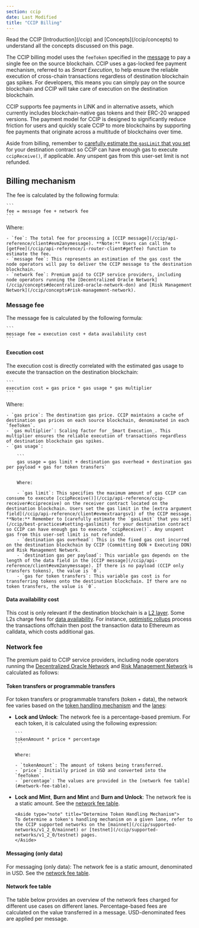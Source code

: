 ```yaml
---
section: ccip
date: Last Modified
title: "CCIP Billing"
---
```



<Aside type="note" title="Prerequisites">
  Read the CCIP [Introduction](/ccip) and [Concepts](/ccip/concepts) to understand all the concepts discussed on this
  page.
</Aside>

The CCIP billing model uses the `feeToken` specified in the [message](/ccip/api-reference/client#evm2anymessage) to pay a single fee on the source blockchain. CCIP uses a gas-locked fee payment mechanism, referred to as _Smart Execution_, to help ensure the reliable execution of cross-chain transactions regardless of destination blockchain gas spikes. For developers, this means you can simply pay on the source blockchain and CCIP will take care of execution on the destination blockchain.

CCIP supports fee payments in LINK and in alternative assets, which currently includes blockchain-native gas tokens and their ERC-20 wrapped versions. The payment model for CCIP is designed to significantly reduce friction for users and quickly scale CCIP to more blockchains by supporting fee payments that originate across a multitude of blockchains over time.

Aside from billing, remember to [carefully estimate the `gasLimit` that you set](/ccip/best-practices#setting-gaslimit) for your destination contract so CCIP can have enough gas to execute `ccipReceive()`, if applicable. Any unspent gas from this user-set limit is not refunded.

## Billing mechanism

The fee is calculated by the following formula:

    ```
    fee = message fee + network fee
    ```

Where:

    - `fee`: The total fee for processing a [CCIP message](/ccip/api-reference/client#evm2anymessage). **Note:** Users can call the [getFee](/ccip/api-reference/i-router-client#getfee) function to estimate the fee.
    - `message fee`: This represents an estimation of the gas cost the node operators will pay to deliver the CCIP message to the destination blockchain.
    - `network fee`: Premium paid to CCIP service providers, including node operators running the [Decentralized Oracle Network](/ccip/concepts#decentralized-oracle-network-don) and [Risk Management Network](/ccip/concepts#risk-management-network).

### Message fee

The message fee is calculated by the following formula:

    ```
    message fee = execution cost + data availability cost
    ```

#### Execution cost

The execution cost is directly correlated with the estimated gas usage to execute the transaction on the destination blockchain:

    ```
    execution cost = gas price * gas usage * gas multiplier
    ```

Where:

    - `gas price`: The destination gas price. CCIP maintains a cache of destination gas prices on each source blockchain, denominated in each `feeToken`.
    - `gas multiplier`: Scaling factor for _Smart Execution_. This multiplier ensures the reliable execution of transactions regardless of destination blockchain gas spikes.
    - `gas usage`:

        ```
        gas usage = gas limit + destination gas overhead + destination gas per payload + gas for token transfers`
        ```

        Where:

        - `gas limit`: This specifies the maximum amount of gas CCIP can consume to execute [ccipReceive()](/ccip/api-reference/ccip-receiver#ccipreceive) on the receiver contract located on the destination blockchain. Users set the gas limit in the [extra argument field](/ccip/api-reference/client#evmextraargsv1) of the CCIP message. **Note:** Remember to [carefully estimate the `gasLimit` that you set](/ccip/best-practices#setting-gaslimit) for your destination contract so CCIP can have enough gas to execute `ccipReceive()`. Any unspent gas from this user-set limit is not refunded.
        - `destination gas overhead`: This is the fixed gas cost incurred on the destination blockchain by CCIP (Committing DON + Executing DON) and Risk Management Network.
        - `destination gas per payload`: This variable gas depends on the length of the data field in the [CCIP message](/ccip/api-reference/client#evm2anymessage). If there is no payload (CCIP only transfers tokens), the value is `0`.
        - `gas for token transfers`: This variable gas cost is for transferring tokens onto the destination blockchain. If there are no token transfers, the value is `0`.

#### Data availability cost

This cost is only relevant if the destination blockchain is a [L2 layer](https://chain.link/education-hub/what-is-layer-2). Some L2s charge fees for [data availability](https://ethereum.org/en/developers/docs/data-availability). For instance, [optimistic rollups](https://ethereum.org/en/developers/docs/scaling/optimistic-rollups/) process the transactions offchain then post the transaction data to Ethereum as calldata, which costs additional gas.

### Network fee

The premium paid to CCIP service providers, including node operators running the [Decentralized Oracle Network](/ccip/concepts#decentralized-oracle-network-don) and [Risk Management Network](/ccip/concepts#risk-management-network) is calculated as follows:

#### Token transfers or programmable transfers

For token transfers or programmable transfers (token + data), the network fee varies based on the [token handling mechanism](/ccip/architecture#token-pools) and the [lanes](/ccip/concepts#lane):

- **Lock and Unlock**: The network fee is a percentage-based premium. For each token, it is calculated using the following expression:

      ```
      tokenAmount * price * percentage
      ```

      Where:

      - `tokenAmount`: The amount of tokens being transferred.
      - `price`: Initially priced in USD and converted into the `feeToken`.
      - `percentage`: The values are provided in the [network fee table](#network-fee-table).

- **Lock and Mint**, **Burn and Mint** and **Burn and Unlock**: The network fee is a static amount. See the [network fee table](#network-fee-table).

      <Aside type="note" title="Determine Token Handling Mechanism">
      To determine a token's handling mechanism on a given lane, refer to the CCIP supported networks on the [mainnet](/ccip/supported-networks/v1_2_0/mainnet) or [testnet](/ccip/supported-networks/v1_2_0/testnet) pages.
      </Aside>

#### Messaging (only data)

For messaging (only data): The network fee is a static amount, denominated in USD. See the [network fee table](#network-fee-table).

#### Network fee table

The table below provides an overview of the network fees charged for different use cases on different lanes. Percentage-based fees are calculated on the value transferred in a message. USD-denominated fees are applied per message.

<Billing />
